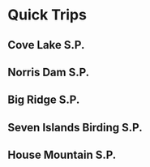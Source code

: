 # Quick Trips {#quick-trips}

## Cove Lake S.P.
## Norris Dam S.P.
## Big Ridge S.P.
## Seven Islands Birding S.P.
## House Mountain S.P.